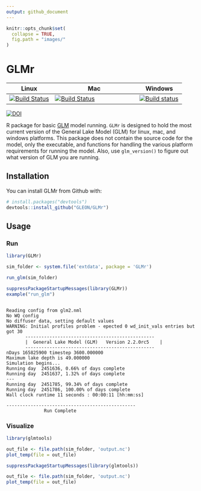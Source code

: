 ```yaml
---
output: github_document
---
```


<!-- README.md is generated from README.Rmd. Please edit that file -->

```r
knitr::opts_chunk$set(
  collapse = TRUE,
  fig.path = "images/"
)
```

GLMr
====

|Linux | Mac | Windows | 
| -------------| ------------------------|-------------|
|[![Build Status](https://travis-ci.org/GLEON/GLMr.svg?branch=master)](https://travis-ci.org/GLEON/GLMr)|[![Build Status](https://travis-ci.org/GLEON/GLMr.svg?branch=master)](https://travis-ci.org/GLEON/GLMr)| [![Build status](https://ci.appveyor.com/api/projects/status/uevfoyg53n6wk2bv?svg=true)](https://ci.appveyor.com/project/jread-usgs/glmr) 

[![DOI](https://zenodo.org/badge/23404/GLEON/GLMr.svg)](https://zenodo.org/badge/latestdoi/23404/GLEON/GLMr)

R package for basic [GLM](http://aed.see.uwa.edu.au/research/models/GLM/) model running. `GLMr` is designed to hold the most current version of the General Lake Model (GLM) for linux, mac, and windows platforms. This package does not contain the source code for the model, only the executable, and functions for handling the various platform requirements for running the model. Also, use `glm_version()` to figure out what version of GLM you are running. 

## Installation

You can install GLMr from Github with:

```r
# install.packages("devtools")
devtools::install_github("GLEON/GLMr")
```

## Usage

### Run

```r
library(GLMr)

sim_folder <- system.file('extdata', package = 'GLMr')

run_glm(sim_folder)
```

```r
suppressPackageStartupMessages(library(GLMr))
example("run_glm")
```

```{ }

Reading config from glm2.nml
No WQ config
No diffuser data, setting default values
WARNING: Initial profiles problem - epected 0 wd_init_vals entries but got 30
       ------------------------------------------------
       |  General Lake Model (GLM)   Version 2.2.0rc5    |
       ------------------------------------------------
nDays 165825900 timestep 3600.000000
Maximum lake depth is 49.000000
Simulation begins...
Running day  2451636, 0.66% of days complete
Running day  2451637, 1.32% of days complete
---
Running day  2451785, 99.34% of days complete
Running day  2451786, 100.00% of days complete
Wall clock runtime 11 seconds : 00:00:11 [hh:mm:ss]

------------------------------------------------
              Run Complete

```

### Visualize

```r
library(glmtools)

out_file <- file.path(sim_folder, 'output.nc')
plot_temp(file = out_file)

```

```r
suppressPackageStartupMessages(library(glmtools))

out_file <- file.path(sim_folder, 'output.nc')
plot_temp(file = out_file)

```

